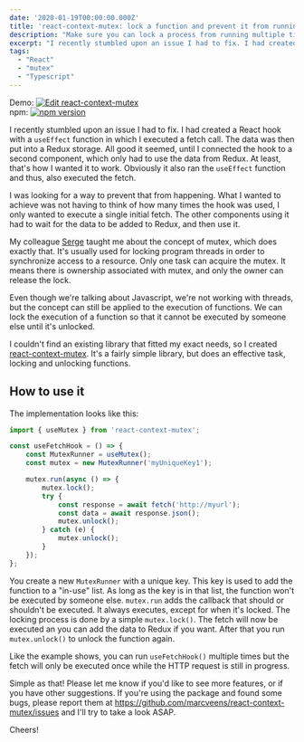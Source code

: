```yaml
---
date: '2020-01-19T00:00:00.000Z'
title: 'react-context-mutex: lock a function and prevent it from running multiple times unwanted'
description: "Make sure you can lock a process from running multiple times and unlock it when it's allowed to run again"
excerpt: "I recently stumbled upon an issue I had to fix. I had created a React hook with a `useEffect` function in which I executed a fetch call. The data was then put into a Redux storage. All good it seemed, until I connected the hook to a second component, which only had to use the data from Redux."
tags:
  - "React"
  - "mutex"
  - "Typescript"
---
```


Demo: [![Edit react-context-mutex](https://codesandbox.io/static/img/play-codesandbox.svg)](https://codesandbox.io/s/react-context-mutex-w27h0?expanddevtools=1&fontsize=14&hidenavigation=1&module=%2Fsrc%2FuseFetchHook.ts&theme=dark) <br />
npm: [![npm version](https://img.shields.io/npm/v/react-context-mutex)](https://www.npmjs.com/package/react-context-mutex)


I recently stumbled upon an issue I had to fix. I had created a React hook with a `useEffect` function in which I executed a fetch call. The data was then put into a Redux storage. All good it seemed, until I connected the hook to a second component, which only had to use the data from Redux. At least, that's how I wanted it to work. Obviously it also ran the `useEffect` function and thus, also executed the fetch. 

I was looking for a way to prevent that from happening. What I wanted to achieve was not having to think of how many times the hook was used, I only wanted to execute a single initial fetch. The other components using it had to wait for the data to be added to Redux, and then use it. 

My colleague [Serge](https://www.sergevandenoever.nl/) taught me about the concept of mutex, which does exactly that. It's usually used for locking program threads in order to synchronize access to a resource. Only one task can acquire the mutex. It means there is ownership associated with mutex, and only the owner can release the lock.

Even though we're talking about Javascript, we're not working with threads, but the concept can still be applied to the execution of functions. We can lock the execution of a function so that it cannot be executed by someone else until it's unlocked. 

I couldn't find an existing library that fitted my exact needs, so I created [react-context-mutex](https://www.npmjs.com/package/react-context-mutex). It's a fairly simple library, but does an effective task, locking and unlocking functions. 

## How to use it
The implementation looks like this:

```ts
import { useMutex } from 'react-context-mutex';

const useFetchHook = () => {
    const MutexRunner = useMutex();
    const mutex = new MutexRunner('myUniqueKey1');

    mutex.run(async () => {
        mutex.lock();
        try {
            const response = await fetch('http://myurl');
            const data = await response.json();
            mutex.unlock();
        } catch (e) {
            mutex.unlock();
        }
    });
};
```

You create a new `MutexRunner` with a unique key. This key is used to add the function to a "in-use" list. As long as the key is in that list, the function won't be executed by someone else. `mutex.run` adds the callback that should or shouldn't be executed. It always executes, except for when it's locked. The locking process is done by a simple `mutex.lock()`. The fetch will now be executed an you can add the data to Redux if you want. After that you run `mutex.unlock()` to unlock the function again. 

Like the example shows, you can run `useFetchHook()` multiple times but the fetch will only be executed once while the HTTP request is still in progress. 

Simple as that! Please let me know if you'd like to see more features, or if you have other suggestions. If you're using the package and found some bugs, please report them at https://github.com/marcveens/react-context-mutex/issues and I'll try to take a look ASAP. 

Cheers!